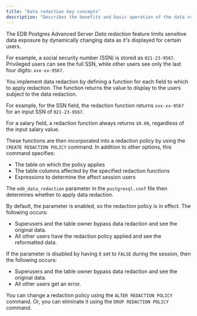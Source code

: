 ```yaml
---
title: "Data redaction key concepts"
description: "Describes the benefits and basic operation of the data redaction feature"
---
```


<div id="data_redaction" class="registered_link"></div>

The EDB Postgres Advanced Server *Data redaction* feature limits sensitive data exposure by dynamically changing data as it's displayed for certain users.

For example, a social security number (SSN) is stored as `021-23-9567`. Privileged users can see the full SSN, while other users see only the last four digits: `xxx-xx-9567`.

You implement data redaction by defining a function for each field to which to apply redaction. The function returns the value to display to the users subject to the data redaction.

For example, for the SSN field, the redaction function returns `xxx-xx-9567` for an input SSN of `021-23-9567`.

For a salary field, a redaction function always returns `$0.00`, regardless of the input salary value.

These functions are then incorporated into a redaction policy by using the `CREATE REDACTION POLICY` command. In addition to other options, this command specifies:

-  The table on which the policy applies 
-  The table columns affected by the specified redaction functions 
-  Expressions to determine the affect session users

The `edb_data_redaction` parameter in the `postgresql.conf` file then determines whether to apply data redaction.

By default, the parameter is enabled, so the redaction policy is in effect. The following occurs:

-   Superusers and the table owner bypass data redaction and see the original data.
-   All other users have the redaction policy applied and see the reformatted data.

If the parameter is disabled by having it set to `FALSE` during the session, then the following occurs:

-   Superusers and the table owner bypass data redaction and see the original data.
-   All other users get an error.

You can change a redaction policy using the `ALTER REDACTION POLICY` command. Or, you can eliminate it using the `DROP REDACTION POLICY` command.
